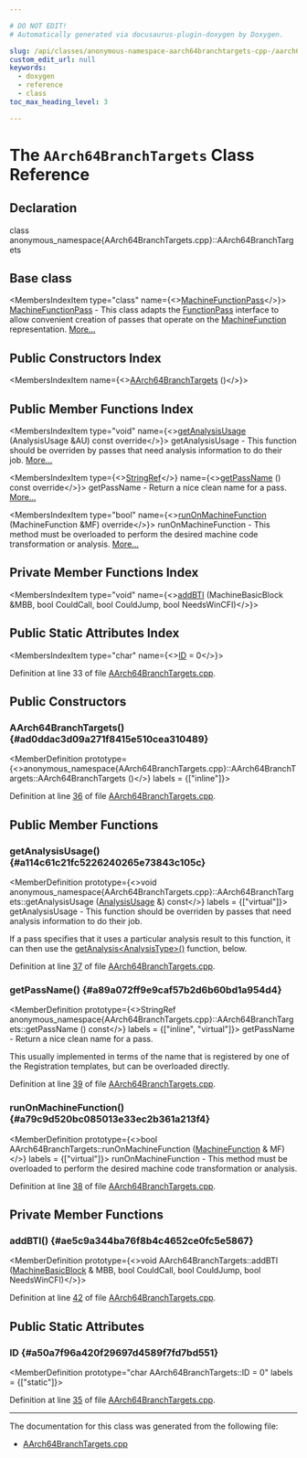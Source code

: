 ```yaml
---

# DO NOT EDIT!
# Automatically generated via docusaurus-plugin-doxygen by Doxygen.

slug: /api/classes/anonymous-namespace-aarch64branchtargets-cpp-/aarch64branchtargets
custom_edit_url: null
keywords:
  - doxygen
  - reference
  - class
toc_max_heading_level: 3

---
```





# The `AArch64BranchTargets` Class Reference

<DoxygenPage pluginConfig={pluginConfig}>



## Declaration

<CodeBlock>class anonymous_namespace{AArch64BranchTargets.cpp}::AArch64BranchTargets</CodeBlock>

## Base class

<MembersIndex>

<MembersIndexItem
  type="class"
  name={<><a href="/docs/api/classes/llvm/machinefunctionpass">MachineFunctionPass</a></>}>
<a href="/docs/api/classes/llvm/machinefunctionpass">MachineFunctionPass</a> - This class adapts the <a href="/docs/api/classes/llvm/functionpass">FunctionPass</a> interface to allow convenient creation of passes that operate on the <a href="/docs/api/classes/llvm/machinefunction">MachineFunction</a> representation. <a href="/docs/api/classes/llvm/machinefunctionpass/#details">More...</a>
</MembersIndexItem>

</MembersIndex>

## Public Constructors Index

<MembersIndex>

<MembersIndexItem
  name={<><a href="#ad0ddac3d09a271f8415e510cea310489">AArch64BranchTargets</a> ()</>}>
</MembersIndexItem>

</MembersIndex>

## Public Member Functions Index

<MembersIndex>

<MembersIndexItem
  type="void"
  name={<><a href="#a114c61c21fc5226240265e73843c105c">getAnalysisUsage</a> (AnalysisUsage &amp;AU) const override</>}>
getAnalysisUsage - This function should be overriden by passes that need analysis information to do their job. <a href="#a114c61c21fc5226240265e73843c105c">More...</a>
</MembersIndexItem>

<MembersIndexItem
  type={<><a href="/docs/api/classes/llvm/stringref">StringRef</a></>}
  name={<><a href="#a89a072ff9e9caf57b2d6b60bd1a954d4">getPassName</a> () const override</>}>
getPassName - Return a nice clean name for a pass. <a href="#a89a072ff9e9caf57b2d6b60bd1a954d4">More...</a>
</MembersIndexItem>

<MembersIndexItem
  type="bool"
  name={<><a href="#a79c9d520bc085013e33ec2b361a213f4">runOnMachineFunction</a> (MachineFunction &amp;MF) override</>}>
runOnMachineFunction - This method must be overloaded to perform the desired machine code transformation or analysis. <a href="#a79c9d520bc085013e33ec2b361a213f4">More...</a>
</MembersIndexItem>

</MembersIndex>

## Private Member Functions Index

<MembersIndex>

<MembersIndexItem
  type="void"
  name={<><a href="#ae5c9a344ba76f8b4c4652ce0fc5e5867">addBTI</a> (MachineBasicBlock &amp;MBB, bool CouldCall, bool CouldJump, bool NeedsWinCFI)</>}>
</MembersIndexItem>

</MembersIndex>

## Public Static Attributes Index

<MembersIndex>

<MembersIndexItem
  type="char"
  name={<><a href="#a50a7f96a420f29697d4589f7fd7bd551">ID</a> = 0</>}>
</MembersIndexItem>

</MembersIndex>


Definition at line 33 of file <a href="/docs/api/files/lib/lib/target/lib/target/aarch64/aarch64branchtargets-cpp">AArch64BranchTargets.cpp</a>.

<SectionDefinition>

## Public Constructors

### AArch64BranchTargets() {#ad0ddac3d09a271f8415e510cea310489}

<MemberDefinition
  prototype={<>anonymous&#95;namespace&#123;AArch64BranchTargets.cpp&#125;::AArch64BranchTargets::AArch64BranchTargets ()</>}
  labels = {["inline"]}>

Definition at line <a href="/docs/api/files/lib/lib/target/lib/target/aarch64/aarch64branchtargets-cpp/#l00036">36</a> of file <a href="/docs/api/files/lib/lib/target/lib/target/aarch64/aarch64branchtargets-cpp">AArch64BranchTargets.cpp</a>.
</MemberDefinition>

</SectionDefinition>

<SectionDefinition>

## Public Member Functions

### getAnalysisUsage() {#a114c61c21fc5226240265e73843c105c}

<MemberDefinition
  prototype={<>void anonymous&#95;namespace&#123;AArch64BranchTargets.cpp&#125;::AArch64BranchTargets::getAnalysisUsage (<a href="/docs/api/classes/llvm/analysisusage">AnalysisUsage</a> &amp;) const</>}
  labels = {["virtual"]}>
getAnalysisUsage - This function should be overriden by passes that need analysis information to do their job.

If a pass specifies that it uses a particular analysis result to this function, it can then use the <a href="/docs/api/classes/llvm/pass/#a4863e5e463fb79955269fbf7fbf52b80">getAnalysis&lt;AnalysisType&gt;()</a> function, below.

Definition at line <a href="/docs/api/files/lib/lib/target/lib/target/aarch64/aarch64branchtargets-cpp/#l00037">37</a> of file <a href="/docs/api/files/lib/lib/target/lib/target/aarch64/aarch64branchtargets-cpp">AArch64BranchTargets.cpp</a>.
</MemberDefinition>

### getPassName() {#a89a072ff9e9caf57b2d6b60bd1a954d4}

<MemberDefinition
  prototype={<>StringRef anonymous&#95;namespace&#123;AArch64BranchTargets.cpp&#125;::AArch64BranchTargets::getPassName () const</>}
  labels = {["inline", "virtual"]}>
getPassName - Return a nice clean name for a pass.

This usually implemented in terms of the name that is registered by one of the Registration templates, but can be overloaded directly.

Definition at line <a href="/docs/api/files/lib/lib/target/lib/target/aarch64/aarch64branchtargets-cpp/#l00039">39</a> of file <a href="/docs/api/files/lib/lib/target/lib/target/aarch64/aarch64branchtargets-cpp">AArch64BranchTargets.cpp</a>.
</MemberDefinition>

### runOnMachineFunction() {#a79c9d520bc085013e33ec2b361a213f4}

<MemberDefinition
  prototype={<>bool AArch64BranchTargets::runOnMachineFunction (<a href="/docs/api/classes/llvm/machinefunction">MachineFunction</a> &amp; MF)</>}
  labels = {["virtual"]}>
runOnMachineFunction - This method must be overloaded to perform the desired machine code transformation or analysis.

Definition at line <a href="/docs/api/files/lib/lib/target/lib/target/aarch64/aarch64branchtargets-cpp/#l00038">38</a> of file <a href="/docs/api/files/lib/lib/target/lib/target/aarch64/aarch64branchtargets-cpp">AArch64BranchTargets.cpp</a>.
</MemberDefinition>

</SectionDefinition>

<SectionDefinition>

## Private Member Functions

### addBTI() {#ae5c9a344ba76f8b4c4652ce0fc5e5867}

<MemberDefinition
  prototype={<>void AArch64BranchTargets::addBTI (<a href="/docs/api/classes/llvm/machinebasicblock">MachineBasicBlock</a> &amp; MBB, bool CouldCall, bool CouldJump, bool NeedsWinCFI)</>}>

Definition at line <a href="/docs/api/files/lib/lib/target/lib/target/aarch64/aarch64branchtargets-cpp/#l00042">42</a> of file <a href="/docs/api/files/lib/lib/target/lib/target/aarch64/aarch64branchtargets-cpp">AArch64BranchTargets.cpp</a>.
</MemberDefinition>

</SectionDefinition>

<SectionDefinition>

## Public Static Attributes

### ID {#a50a7f96a420f29697d4589f7fd7bd551}

<MemberDefinition
  prototype="char AArch64BranchTargets::ID = 0"
  labels = {["static"]}>

Definition at line <a href="/docs/api/files/lib/lib/target/lib/target/aarch64/aarch64branchtargets-cpp/#l00035">35</a> of file <a href="/docs/api/files/lib/lib/target/lib/target/aarch64/aarch64branchtargets-cpp">AArch64BranchTargets.cpp</a>.
</MemberDefinition>

</SectionDefinition>

<hr/>

The documentation for this class was generated from the following file:

<ul>
<li><a href="/docs/api/files/lib/lib/target/lib/target/aarch64/aarch64branchtargets-cpp">AArch64BranchTargets.cpp</a></li>
</ul>

</DoxygenPage>

